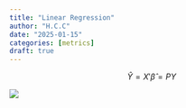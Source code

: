 ```yaml
---
title: "Linear Regression"
author: "H.C.C"
date: "2025-01-15"
categories: [metrics]
draft: true
---
```


$$
\hat Y = X'\hat \beta = PY
$$

![](bryan.jpeg)
